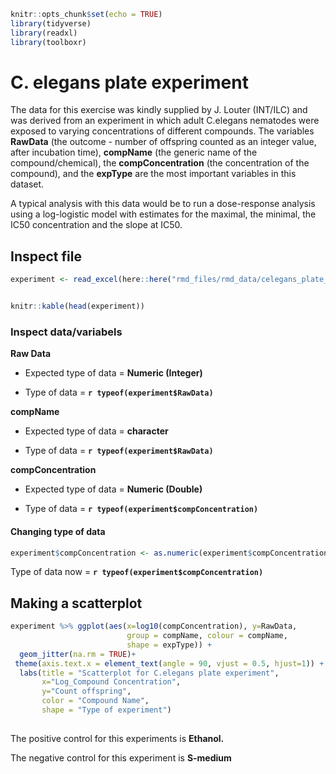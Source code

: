 ```r
knitr::opts_chunk$set(echo = TRUE)
library(tidyverse)
library(readxl)
library(toolboxr)
```

# C. elegans plate experiment

The data for this exercise was kindly supplied by J. Louter (INT/ILC) and was derived from an experiment in which adult C.elegans nematodes were exposed to varying concentrations of different compounds. The variables **RawData** (the outcome - number of offspring counted as an integer value, after incubation time), **compName** (the generic name of the compound/chemical), the **compConcentration** (the concentration of the compound), and the **expType** are the most important variables in this dataset.

A typical analysis with this data would be to run a dose-response analysis using a log-logistic model with estimates for the maximal, the minimal, the IC50 concentration and the slope at IC50.

## Inspect file

```r
experiment <- read_excel(here::here("rmd_files/rmd_data/celegans_plate_data/CE.LIQ.FLOW.062_Tidydata.xlsx"))


knitr::kable(head(experiment))

```

### Inspect data/variabels

**Raw Data**

  - Expected type of data = **Numeric (Integer)**

  - Type of data = **`r typeof(experiment$RawData)`**

**compName**

  - Expected type of data = **character**

  - Type of data = **`r typeof(experiment$RawData)`**

**compConcentration**

  - Expected type of data = **Numeric (Double)**

  - Type of data = **`r typeof(experiment$compConcentration)`**

#### Changing type of data

```r

experiment$compConcentration <- as.numeric(experiment$compConcentration)

```

Type of data now = **`r typeof(experiment$compConcentration)`**

## Making a scatterplot

```r
experiment %>% ggplot(aes(x=log10(compConcentration), y=RawData, 
                          group = compName, colour = compName, 
                          shape = expType)) +
  geom_jitter(na.rm = TRUE)+
 theme(axis.text.x = element_text(angle = 90, vjust = 0.5, hjust=1)) +
  labs(title = "Scatterplot for C.elegans plate experiment",
       x="Log_Compound Concentration",
       y="Count offspring",
       color = "Compound Name",  
       shape = "Type of experiment")
  
```

The positive control for this experiments is **Ethanol.**

The negative control for this experiment is **S-medium**


